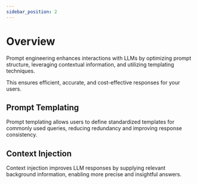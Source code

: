 ```yaml
---
sidebar_position: 2
---
```



# Overview

Prompt engineering enhances interactions with LLMs by optimizing prompt structure, leveraging contextual information, and utilizing templating techniques. 

This ensures efficient, accurate, and cost-effective responses for your users.

## Prompt Templating
Prompt templating allows users to define standardized templates for commonly used queries, reducing redundancy and improving response consistency.

## Context Injection

Context injection improves LLM responses by supplying relevant background information, enabling more precise and insightful answers.

